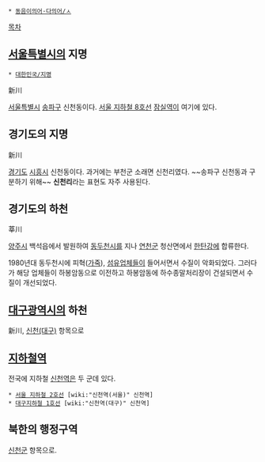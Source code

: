  * [[동음이의어·다의어/ㅅ]]

[[목차]]
== [[서울특별시]]의 지명 ==
 * [[대한민국/지명]]

新川

[[서울특별시]] [[송파구]] 신천동이다. [[서울 지하철 8호선]] [[잠실역]]이 여기에 있다.

== 경기도의 지명 ==
新川

[[경기도]] [[시흥시]] 신천동이다. 과거에는 부천군 소래면 신천리였다. ~~송파구 신천동과 구분하기 위해~~ '''신천리'''라는 표현도 자주 사용된다.

== 경기도의 하천 ==
莘川 

[[양주시]] 백석읍에서 발원하여 [[동두천시]]를 지나 [[연천군]] 청산면에서 [[한탄강]]에 합류한다.

1980년대 동두천시에 피혁([[가죽]]), [[섬유]]업체들이 들어서면서 수질이 악화되었다. 그러다가 해당 업체들이 하봉암동으로 이전하고 하봉암동에 하수종말처리장이 건설되면서 수질이 개선되었다.

== [[대구광역시]]의 하천 ==
新川, [[신천(대구)]] 항목으로

== [[지하철]]역 ==
전국에 지하철 [[신천역]]은 두 군데 있다.
 * [[서울 지하철 2호선]] [wiki:"신천역(서울)" 신천역]
 * [[대구지하철 1호선]] [wiki:"신천역(대구)" 신천역]

== 북한의 행정구역 ==
[[신천군]] 항목으로.
